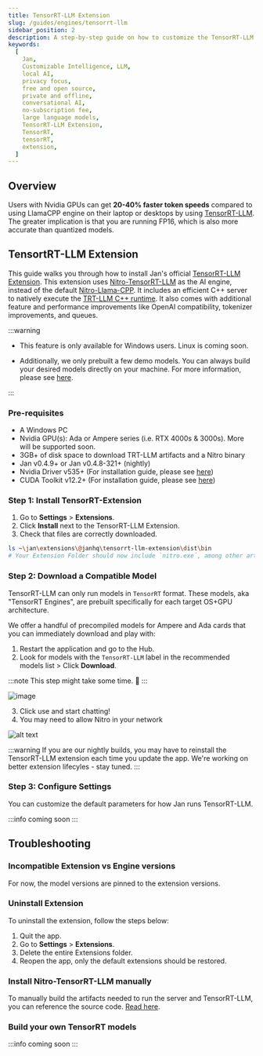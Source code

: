 ```yaml
---
title: TensorRT-LLM Extension
slug: /guides/engines/tensorrt-llm
sidebar_position: 2
description: A step-by-step guide on how to customize the TensorRT-LLM extension.
keywords:
  [
    Jan,
    Customizable Intelligence, LLM,
    local AI,
    privacy focus,
    free and open source,
    private and offline,
    conversational AI,
    no-subscription fee,
    large language models,
    TensorRT-LLM Extension,
    TensorRT,
    tensorRT,
    extension,
  ]
---
```


## Overview

Users with Nvidia GPUs can get **20-40% faster token speeds** compared to using LlamaCPP engine on their laptop or desktops by using [TensorRT-LLM](https://github.com/NVIDIA/TensorRT-LLM). The greater implication is that you are running FP16, which is also more accurate than quantized models.

## TensortRT-LLM Extension

This guide walks you through how to install Jan's official [TensorRT-LLM Extension](https://github.com/janhq/nitro-tensorrt-llm). This extension uses [Nitro-TensorRT-LLM](https://github.com/janhq/nitro-tensorrt-llm) as the AI engine, instead of the default [Nitro-Llama-CPP](https://github.com/janhq/nitro). It includes an efficient C++ server to natively execute the [TRT-LLM C++ runtime](https://nvidia.github.io/TensorRT-LLM/gpt_runtime.html). It also comes with additional feature and performance improvements like OpenAI compatibility, tokenizer improvements, and queues.

:::warning

- This feature is only available for Windows users. Linux is coming soon.

- Additionally, we only prebuilt a few demo models. You can always build your desired models directly on your machine. For more information, please see [here](#build-your-own-tensorrt-models).

:::

### Pre-requisites

- A Windows PC
- Nvidia GPU(s): Ada or Ampere series (i.e. RTX 4000s & 3000s). More will be supported soon.
- 3GB+ of disk space to download TRT-LLM artifacts and a Nitro binary
- Jan v0.4.9+ or Jan v0.4.8-321+ (nightly)
- Nvidia Driver v535+ (For installation guide, please see [here](/troubleshooting/#1-ensure-gpu-mode-requirements))
- CUDA Toolkit v12.2+ (For installation guide, please see [here](/troubleshooting/#1-ensure-gpu-mode-requirements))

### Step 1: Install TensorRT-Extension

1. Go to **Settings** > **Extensions**.
2. Click **Install** next to the TensorRT-LLM Extension.
3. Check that files are correctly downloaded.

```sh
ls ~\jan\extensions\@janhq\tensorrt-llm-extension\dist\bin
# Your Extension Folder should now include `nitro.exe`, among other artifacts needed to run TRT-LLM
```

### Step 2: Download a Compatible Model

TensorRT-LLM can only run models in `TensorRT` format. These models, aka "TensorRT Engines", are prebuilt specifically for each target OS+GPU architecture.

We offer a handful of precompiled models for Ampere and Ada cards that you can immediately download and play with:

1. Restart the application and go to the Hub.
2. Look for models with the `TensorRT-LLM` label in the recommended models list > Click **Download**.

:::note
This step might take some time. 🙏
:::

![image](https://hackmd.io/_uploads/rJewrEgRp.png)

3. Click use and start chatting!
4. You may need to allow Nitro in your network

![alt text](./assets/image.png)

:::warning
If you are our nightly builds, you may have to reinstall the TensorRT-LLM extension each time you update the app. We're working on better extension lifecyles - stay tuned.
:::

### Step 3: Configure Settings

You can customize the default parameters for how Jan runs TensorRT-LLM.

:::info
coming soon
:::

## Troubleshooting

### Incompatible Extension vs Engine versions

For now, the model versions are pinned to the extension versions.

### Uninstall Extension

To uninstall the extension, follow the steps below:

1. Quit the app.
2. Go to **Settings** > **Extensions**.
3. Delete the entire Extensions folder.
4. Reopen the app, only the default extensions should be restored.

### Install Nitro-TensorRT-LLM manually

To manually build the artifacts needed to run the server and TensorRT-LLM, you can reference the source code. [Read here](https://github.com/janhq/nitro-tensorrt-llm?tab=readme-ov-file#quickstart).

### Build your own TensorRT models

:::info
coming soon
:::
